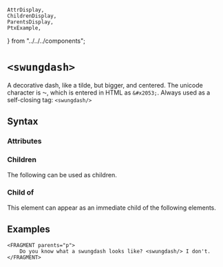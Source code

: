     AttrDisplay,
    ChildrenDisplay,
    ParentsDisplay,
    PtxExample,
} from "../../../components";

# `<swungdash>`

A decorative dash, like a tilde, but bigger, and centered.
The unicode character is &#x2053;, which is entered in HTML as `&#x2053;`.
Always used as a self-closing tag: `<swungdash/>`

## Syntax

### Attributes

<AttrDisplay name="swungdash" />

### Children

The following can be used as children.

<ChildrenDisplay name="swungdash" />

### Child of

This element can appear as an immediate child of the following elements.

<ParentsDisplay name="swungdash" />

## Examples
```ptx-example
<FRAGMENT parents="p">
    Do you know what a swungdash looks like? <swungdash/> I don't.
</FRAGMENT>
```